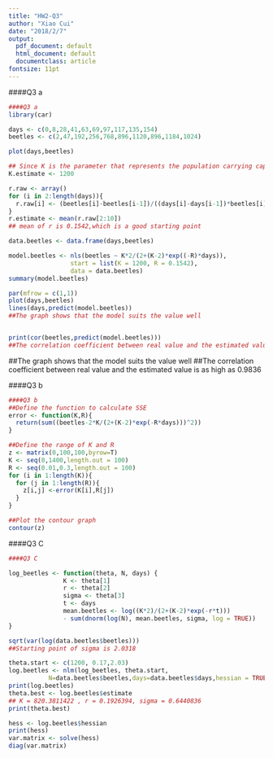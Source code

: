 ---
title: "HW2-Q3"
author: "Xiao Cui"
date: "2018/2/7"
output:
  pdf_document: default
  html_document: default
  documentclass: article
fontsize: 11pt
---
####Q3 a
```{r, echo = FALSE,warning = FALSE}
####Q3 a
library(car)

days <- c(0,8,28,41,63,69,97,117,135,154)
beetles <- c(2,47,192,256,768,896,1120,896,1184,1024)

plot(days,beetles)

## Since K is the parameter that represents the population carrying capacity,and the number of beetles decreased from 1120 to 896 at 117days and from 1184 to 1024 at 154days, we could assume the start value of K is 1200.
K.estimate <- 1200

r.raw <- array()
for (i in 2:length(days)){
  r.raw[i] <- (beetles[i]-beetles[i-1])/((days[i]-days[i-1])*beetles[i]*(1-beetles[i]/K.estimate))
}
r.estimate <- mean(r.raw[2:10])  
## mean of r is 0.1542,which is a good starting point

data.beetles <- data.frame(days,beetles)

model.beetles <- nls(beetles ~ K*2/(2+(K-2)*exp((-R)*days)),
                 start = list(K = 1200, R = 0.1542),
                 data = data.beetles)
summary(model.beetles)

par(mfrow = c(1,1))
plot(days,beetles)
lines(days,predict(model.beetles))
##The graph shows that the model suits the value well


print(cor(beetles,predict(model.beetles)))
##The correlation coefficient between real value and the estimated value is as high as 0.9836

```
##The graph shows that the model suits the value well
##The correlation coefficient between real value and the estimated value is as high as 0.9836

####Q3 b
```{r, echo = FALSE,warning = FALSE}
####Q3 b
##Define the function to calculate SSE
error <- function(K,R){
  return(sum((beetles-2*K/(2+(K-2)*exp(-R*days)))^2))
}

##Define the range of K and R
z <- matrix(0,100,100,byrow=T)
K <- seq(0,1400,length.out = 100)
R <- seq(0.01,0.3,length.out = 100)
for (i in 1:length(K)){
  for (j in 1:length(R)){
    z[i,j] <-error(K[i],R[j])
  }
}

##Plot the contour graph
contour(z)

```

####Q3 C
```{r, echo = FALSE,warning = FALSE}
####Q3 C

log_beetles <- function(theta, N, days) {
               K <- theta[1]
               r <- theta[2]
               sigma <- theta[3]
               t <- days
               mean.beetles <- log((K*2)/(2+(K-2)*exp(-r*t)))
               - sum(dnorm(log(N), mean.beetles, sigma, log = TRUE))
}

sqrt(var(log(data.beetles$beetles)))  
##Starting point of sigma is 2.0318

theta.start <- c(1200, 0.17,2.03)
log.beetles <- nlm(log_beetles, theta.start, 
           N=data.beetles$beetles,days=data.beetles$days,hessian = TRUE)
print(log.beetles)
theta.best <- log.beetles$estimate
## K = 820.3811422 , r = 0.1926394, sigma = 0.6440836
print(theta.best)

hess <- log.beetles$hessian
print(hess)
var.matrix <- solve(hess)
diag(var.matrix)

```